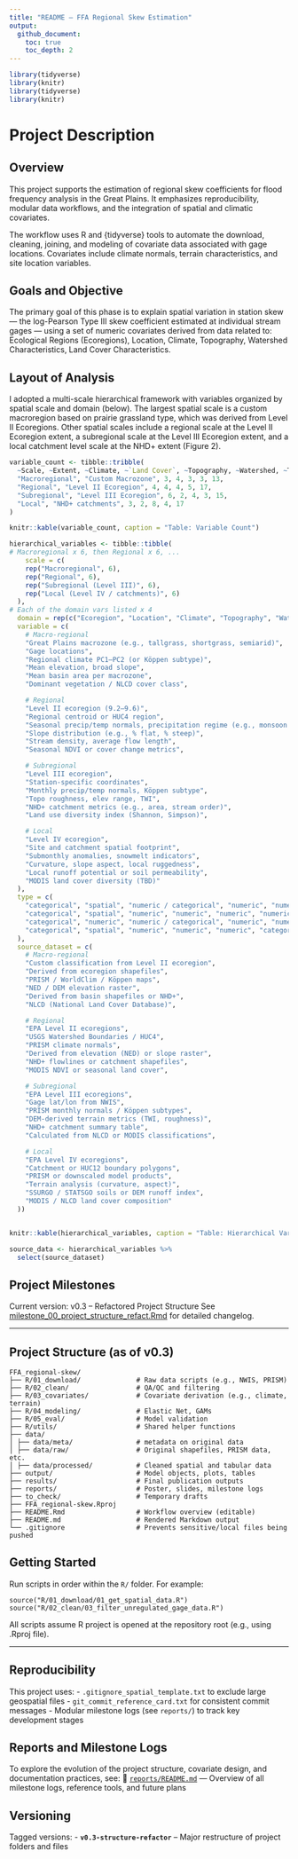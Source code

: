 ```yaml
---
title: "README – FFA Regional Skew Estimation"
output: 
  github_document:
    toc: true
    toc_depth: 2
---
```


```r
library(tidyverse)
library(knitr)
library(tidyverse)
library(knitr)


```


# Project Description
## Overview

This project supports the estimation of regional skew coefficients for flood frequency analysis in the Great Plains. It emphasizes reproducibility, modular data workflows, and the integration of spatial and climatic covariates.

The workflow uses R and {tidyverse} tools to automate the download, cleaning, joining, and modeling of covariate data associated with gage locations. Covariates include climate normals, terrain characteristics, and site location variables. 

## Goals and Objective

The primary goal of this phase is to explain spatial variation in station skew — the log-Pearson Type III skew coefficient estimated at individual stream gages — using a set of numeric covariates derived from data related to: Ecological Regions (Ecoregions), Location, Climate, Topography, Watershed Characteristics, Land Cover Characteristics.

## Layout of Analysis

I adopted a multi-scale hierarchical framework with variables organized by spatial scale and domain (below). The largest spatial scale is a custom macroregion based on prairie grassland type, which was derived from Level II Ecoregions. Other spatial scales include a regional scale at the Level II Ecoregion extent, a subregional scale at the Level III Ecoregion extent, and a local catchment level scale at the NHD+ extent (Figure 2).


```r

variable_count <- tibble::tribble(
  ~Scale, ~Extent, ~Climate, ~`Land Cover`, ~Topography, ~Watershed, ~Total,
  "Macroregional", "Custom Macrozone", 3, 4, 3, 3, 13,
  "Regional", "Level II Ecoregion", 4, 4, 4, 5, 17, 
  "Subregional", "Level III Ecoregion", 6, 2, 4, 3, 15, 
  "Local", "NHD+ catchments", 3, 2, 8, 4, 17
)

knitr::kable(variable_count, caption = "Table: Variable Count")
```

```r

hierarchical_variables <- tibble::tibble(
# Macroregional x 6, then Regional x 6, ...
    scale = c(
    rep("Macroregional", 6),
    rep("Regional", 6),
    rep("Subregional (Level III)", 6),
    rep("Local (Level IV / catchments)", 6)
  ),
# Each of the domain vars listed x 4
  domain = rep(c("Ecoregion", "Location", "Climate", "Topography", "Watershed", "Land Cover"), 4),
  variable = c(
    # Macro-regional
    "Great Plains macrozone (e.g., tallgrass, shortgrass, semiarid)",
    "Gage locations",
    "Regional climate PC1–PC2 (or Köppen subtype)",
    "Mean elevation, broad slope",
    "Mean basin area per macrozone",
    "Dominant vegetation / NLCD cover class",

    # Regional
    "Level II ecoregion (9.2–9.6)",
    "Regional centroid or HUC4 region",
    "Seasonal precip/temp normals, precipitation regime (e.g., monsoon index)",
    "Slope distribution (e.g., % flat, % steep)",
    "Stream density, average flow length",
    "Seasonal NDVI or cover change metrics",

    # Subregional
    "Level III ecoregion",
    "Station-specific coordinates",
    "Monthly precip/temp normals, Köppen subtype",
    "Topo roughness, elev range, TWI",
    "NHD+ catchment metrics (e.g., area, stream order)",
    "Land use diversity index (Shannon, Simpson)",

    # Local
    "Level IV ecoregion",
    "Site and catchment spatial footprint",
    "Submonthly anomalies, snowmelt indicators",
    "Curvature, slope aspect, local ruggedness",
    "Local runoff potential or soil permeability",
    "MODIS land cover diversity (TBD)"
  ),
  type = c(
    "categorical", "spatial", "numeric / categorical", "numeric", "numeric", "categorical",
    "categorical", "spatial", "numeric", "numeric", "numeric", "numeric",
    "categorical", "numeric", "numeric / categorical", "numeric", "numeric", "numeric",
    "categorical", "spatial", "numeric", "numeric", "numeric", "categorical"
  ),
  source_dataset = c(
    # Macro-regional
    "Custom classification from Level II ecoregion",
    "Derived from ecoregion shapefiles",
    "PRISM / WorldClim / Köppen maps",
    "NED / DEM elevation raster",
    "Derived from basin shapefiles or NHD+",
    "NLCD (National Land Cover Database)",

    # Regional
    "EPA Level II ecoregions",
    "USGS Watershed Boundaries / HUC4",
    "PRISM climate normals",
    "Derived from elevation (NED) or slope raster",
    "NHD+ flowlines or catchment shapefiles",
    "MODIS NDVI or seasonal land cover",

    # Subregional
    "EPA Level III ecoregions",
    "Gage lat/lon from NWIS",
    "PRISM monthly normals / Köppen subtypes",
    "DEM-derived terrain metrics (TWI, roughness)",
    "NHD+ catchment summary table",
    "Calculated from NLCD or MODIS classifications",

    # Local
    "EPA Level IV ecoregions",
    "Catchment or HUC12 boundary polygons",
    "PRISM or downscaled model products",
    "Terrain analysis (curvature, aspect)",
    "SSURGO / STATSGO soils or DEM runoff index",
    "MODIS / NLCD land cover composition"
  ))


knitr::kable(hierarchical_variables, caption = "Table: Hierarchical Variable Scaffold for Skew Modeling in the Great Plains")
```

```r

source_data <- hierarchical_variables %>%
  select(source_dataset)

```



## Project Milestones

Current version: v0.3 – Refactored Project Structure
See [milestone_00_project_structure_refact.Rmd](reports/milestone_00_project_structure_refact.Rmd) for detailed changelog.

------------------------------------------------------------------------

## Project Structure (as of v0.3)

```
FFA_regional-skew/ 
├── R/01_download/              # Raw data scripts (e.g., NWIS, PRISM) 
├── R/02_clean/                 # QA/QC and filtering 
├── R/03_covariates/            # Covariate derivation (e.g., climate, terrain) 
├── R/04_modeling/              # Elastic Net, GAMs 
├── R/05_eval/                  # Model validation 
├── R/utils/                    # Shared helper functions 
├── data/
│ ├── data/meta/                # metadata on original data
│ ├── data/raw/                 # Original shapefiles, PRISM data, etc. 
│ ├── data/processed/           # Cleaned spatial and tabular data 
├── output/                     # Model objects, plots, tables 
├── results/                    # Final publication outputs 
├── reports/                    # Poster, slides, milestone logs 
├── to_check/                   # Temporary drafts 
├── FFA_regional-skew.Rproj 
├── README.Rmd                  # Workflow overview (editable)
├── README.md                   # Rendered Markdown output
└── .gitignore                  # Prevents sensitive/local files being pushed
```

## Getting Started

Run scripts in order within the `R/` folder. For example:

```   
source("R/01_download/01_get_spatial_data.R")
source("R/02_clean/03_filter_unregulated_gage_data.R")
```
All scripts assume R project is opened at the repository root (e.g., using .Rproj file).

---

## Reproducibility

This project uses:
- `.gitignore_spatial_template.txt` to exclude large geospatial files
- `git_commit_reference_card.txt` for consistent commit messages
- Modular milestone logs (see `reports/`) to track key development stages

## Reports and Milestone Logs

To explore the evolution of the project structure, covariate design, and documentation practices, see: 📁 [`reports/README.md`](reports/README.md) — Overview of all milestone logs, reference tools, and future plans


## Versioning

Tagged versions:
- **`v0.3-structure-refactor`** – Major restructure of project folders and files

